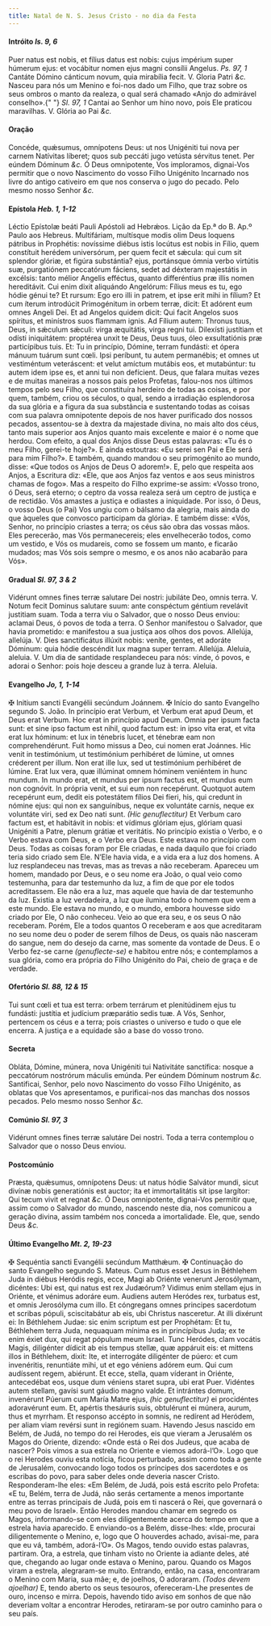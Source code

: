 ```yaml
---
title: Natal de N. S. Jesus Cristo - no dia da Festa
---
```


<h4 class="text-center">
  Intróito <em>Is. 9, 6</em>
</h4>

<div class="grid grid-cols-2 gap-5">
  <span class="text-justify">
    Puer natus est nobis, et fílius datus est nobis: cujus impérium super
    húmerum ejus: et vocábitur nomen ejus magni consílii Angelus.
    <em>Ps. 97, 1</em> Cantáte Dómino cánticum novum, quia mirabília fecit. V. Gloria
    Patri <em>&c.</em>
  </span>
  <span class="text-justify">
    Nasceu para nós um Menino e foi-nos dado um Filho, que traz sobre os seus
    ombros o manto da realeza, o qual será chamado «Anjo do admirável conselho».{" "}
    <em>Sl. 97, 1</em> Cantai ao Senhor um hino novo, pois Ele praticou
    maravilhas. V. Glória ao Pai <em>&c.</em>
  </span>
</div>

<h4 class="text-center">Oração</h4>

<div class="grid grid-cols-2 gap-5">
  <span class="text-justify">
    Concéde, quǽsumus, omnípotens Deus: ut nos Unigéniti tui nova per carnem
    Natívitas líberet; quos sub peccáti jugo vetústa sérvitus tenet. Per eúndem
    Dóminum <em>&c.</em>
  </span>
  <span class="text-justify">
    Ó Deus omnipotente, Vos imploramos, dignai-Vos permitir que o novo
    Nascimento do vosso Filho Unigénito Incarnado nos livre do antigo cativeiro
    em que nos conserva o jugo do pecado. Pelo mesmo nosso Senhor
    <em>&c.</em>
  </span>
</div>

<h4 class="text-center">
  Epístola <em>Heb. 1, 1-12</em>
</h4>

<div class="grid grid-cols-2 gap-5">
  <span class="text-justify">
    Léctio Epístolæ beáti Pauli Apóstoli ad Hebrǽos.
  </span>
  <span class="text-justify">Lição da Ep.ª do B. Ap.º Paulo aos Hebreus.</span>
  <span class="text-justify">
    Multifáriam, multísque modis olim Deus loquens pátribus in Prophétis:
    novíssime diébus istis locútus est nobis in Fílio, quem constítuit herédem
    universórum, per quem fecit et sǽcula: qui cum sit splendor glóriæ, et
    figúra substántia? ejus, portánsque ómnia verbo virtútis suæ, purgatiónem
    peccatórum fáciens, sedet ad déxteram majestátis in excélsis: tanto mélior
    Angelis efféctus, quanto differéntius præ illis nomen hereditávit. Cui enim
    dixit aliquándo Angelórum: Fílius meus es tu, ego hódie génui te? Et rursum:
    Ego ero illi in patrem, et ipse erit mihi in fílium? Et cum íterum
    introdúcit Primogénitum in orbem terræ, dicit: Et adórent eum omnes Angeli
    Dei. Et ad Angelos quidem dicit: Qui facit Angelos suos spíritus, et
    minístros suos flammam ignis. Ad Fílium autem: Thronus tuus, Deus, in
    sǽculum sǽculi: virga æquitátis, virga regni tui. Dilexísti justítiam et
    odísti iniquitátem: proptérea unxit te Deus, Deus tuus, óleo exsultatiónis
    præ particípibus tuis. Et: Tu in princípio, Dómine, terram fundásti: et
    ópera mánuum tuárum sunt cœli. Ipsi períbunt, tu autem permanébis; et omnes
    ut vestiméntum veteráscent: et velut amíctum mutábis eos, et mutabúntur: tu
    autem idem ipse es, et anni tui non defícient.
  </span>
  <span class="text-justify">
    Deus, que falara muitas vezes e de muitas maneiras a nossos pais pelos
    Profetas, falou-nos nos últimos tempos pelo seu Filho, que constituíra
    herdeiro de todas as coisas, e por quem, também, criou os séculos, o qual,
    sendo a irradiação esplendorosa da sua glória e a figura da sua substância e
    sustentando todas as coisas com sua palavra omnipotente depois de nos haver
    purificado dos nossos pecados, assentou-se à dextra da majestade divina, no
    mais alto dos céus, tanto mais superior aos Anjos quanto mais excelente e
    maior é o nome que herdou. Com efeito, a qual dos Anjos disse Deus estas
    palavras: «Tu és o meu Filho, gerei-te hoje?». E ainda estoutras: «Eu serei
    sen Pai e Ele será para mim Filho?». E também, quando mandou o seu
    primogénito ao mundo, disse: «Que todos os Anjos de Deus O adorem!». E, pelo
    que respeita aos Anjos, a Escritura diz: «Ele, que aos Anjos faz ventos e
    aos seus ministros chamas de fogo». Mas a respeito do Filho exprime-se
    assim: «Vosso trono, ó Deus, será eterno; o ceptro da vossa realeza será um
    ceptro de justiça e de rectidão. Vós amastes a justiça e odiastes a
    iniquidade. Por isso, ó Deus, o vosso Deus (o Pai) Vos ungiu com o bálsamo
    da alegria, mais ainda do que àqueles que convosco participam da glória». E
    também disse: «Vós, Senhor, no princípio criastes a terra; os céus são obra
    das vossas mãos. Eles perecerão, mas Vós permanecereis; eles envelhecerão
    todos, como um vestido, e Vós os mudareis, como se fossem um manto, e
    ficarão mudados; mas Vós sois sempre o mesmo, e os anos não acabarão para
    Vós».
  </span>
</div>

<h4 class="text-center">
  Gradual <em>Sl. 97, 3 & 2</em>
</h4>
<div class="grid grid-cols-2 gap-5">
  <span class="text-justify">
    Vidérunt omnes fines terræ salutare Dei nostri: jubiláte Deo, omnis terra.
    V. Notum fecit Dominus salutare suum: ante conspéctum géntium revelávit
    justitiam suam.
  </span>
  <span class="text-justify">
    Toda a terra viu o Salvador, que o nosso Deus enviou: aclamai Deus, ó povos
    de toda a terra. O Senhor manifestou o Salvador, que havia prometido: e
    manifestou a sua justiça aos olhos dos povos.
  </span>
  <span class="text-justify">
    Allelúja, allelúja. V. Dies sanctificátus illúxit nobis: veníte, gentes, et
    adoráte Dóminum: quia hódie descéndit lux magna super terram. Allelúja.
  </span>
  <span class="text-justify">
    Aleluia, aleluia. V. Um dia de santidade resplandeceu para nós: vinde, ó
    povos, e adorai o Senhor: pois hoje desceu a grande luz à terra. Aleluia.
  </span>
</div>

<h4 class="text-center">
  Evangelho <em>Jo, 1, 1-14</em>
</h4>

<div class="grid grid-cols-2 gap-5">
  <span class="text-justify">
    <span class="text-red-500">&#10016;</span> Initium sancti Evangélii secúndum
    Joánnem.
  </span>
  <span class="text-justify">
    <span class="text-red-500">&#10016;</span> Início do santo Evangelho segundo
    S. João.
  </span>
  <span class="text-justify">
    In princípio erat Verbum, et Verbum erat apud Deum, et Deus erat Verbum. Hoc
    erat in princípio apud Deum. Omnia per ipsum facta sunt: et sine ipso factum
    est nihil, quod factum est: in ipso vita erat, et vita erat lux hóminum: et
    lux in ténebris lucet, et ténebræ eam non comprehendérunt. Fuit homo missus
    a Deo, cui nomen erat Joánnes. Hic venit in testimónium, ut testimónium
    perhibéret de lúmine, ut omnes créderent per illum. Non erat ille lux, sed
    ut testimónium perhibéret de lúmine. Erat lux vera, quæ illúminat omnem
    hóminem veniéntem in hunc mundum. In mundo erat, et mundus per ipsum factus
    est, et mundus eum non cognóvit. In própria venit, et sui eum non
    recepérunt. Quotquot autem recepérunt eum, dedit eis potestátem fílios Dei
    fíeri, his, qui credunt in nómine ejus: qui non ex sanguínibus, neque ex
    voluntáte carnis, neque ex voluntáte viri, sed ex Deo nati sunt.
    <em>(Hic genuflectitur)</em> Et Verbum caro factum est, et habitávit in nobis:
    et vídimus glóriam ejus, glóriam quasi Unigéniti a Patre, plenum grátiæ et veritátis.
  </span>
  <span class="text-justify">
    No princípio existia o Verbo, e o Verbo estava com Deus, e o Verbo era Deus.
    Este estava no princípio com Deus. Todas as coisas foram por Ele criadas, e
    nada daquilo que foi criado teria sido criado sem Ele. N’Ele havia vida, e a
    vida era a luz dos homens. A luz resplandeceu nas trevas, mas as trevas a
    não receberam. Apareceu um homem, mandado por Deus, e o seu nome era João, o
    qual veio como testemunha, para dar testemunho da luz, a fim de que por ele
    todos acreditassem. Ele não era a luz, mas aquele que havia de dar
    testemunho da luz. Existia a luz verdadeira, a luz que ilumina todo o homem
    que vem a este mundo. Ele estava no mundo, e o mundo, embora houvesse sido
    criado por Ele, O não conheceu. Veio ao que era seu, e os seus O não
    receberam. Porém, Ele a todos quantos O receberam e aos que acreditaram no
    seu nome deu o poder de serem filhos de Deus, os quais não nasceram do
    sangue, nem do desejo da carne, mas somente da vontade de Deus. E o Verbo
    fez-se carne <em>(genuflecte-se)</em> e habitou entre nós; e contemplamos a
    sua glória, como era própria do Filho Unigénito do Pai, cheio de graça e de
    verdade.
  </span>
</div>

<h4 class="text-center">
  Ofertório <em>Sl. 88, 12 & 15</em>
</h4>

<div class="grid grid-cols-2 gap-5">
  <span class="text-justify">
    Tui sunt cœli et tua est terra: orbem terrárum et plenitúdinem ejus tu
    fundásti: justítia et judícium præparátio sedis tuæ.
  </span>
  <span class="text-justify">
    A Vós, Senhor, pertencem os céus e a terra; pois criastes o universo e tudo
    o que ele encerra. A justiça e a equidade são a base do vosso trono.
  </span>
</div>

<h4 class="text-center">Secreta</h4>

<div class="grid grid-cols-2 gap-5">
  <span class="text-justify">
    Obláta, Dómine, múnera, nova Unigéniti tui Nativitáte sanctífica: nosque a
    peccatórum nostrórum máculis emúnda. Per eúndem Dóminum nostrum
    <em>&c.</em>
  </span>
  <span class="text-justify">
    Santificai, Senhor, pelo novo Nascimento do vosso Filho Unigénito, as
    oblatas que Vos apresentamos, e purificai-nos das manchas dos nossos
    pecados. Pelo mesmo nosso Senhor <em>&c.</em>
  </span>
</div>

<h4 class="text-center">
  Comúnio <em>Sl. 97, 3</em>
</h4>

<div class="grid grid-cols-2 gap-5">
  <span class="text-justify">
    Vidérunt omnes fines terræ salutáre Dei nostri.
  </span>
  <span class="text-justify">
    Toda a terra contemplou o Salvador que o nosso Deus enviou.
  </span>
</div>

<h4 class="text-center">Postcomúnio</h4>

<div class="grid grid-cols-2 gap-5">
  <span class="text-justify">
    Præsta, quǽsumus, omnípotens Deus: ut natus hódie Salvátor mundi, sicut
    divínæ nobis generatiónis est auctor; ita et immortalitátis sit ipse
    largítor: Qui tecum vivit et regnat <em>&c.</em>
  </span>
  <span class="text-justify">
    Ó Deus omnipotente, dignai-Vos permitir que, assim como o Salvador do mundo,
    nascendo neste dia, nos comunicou a geração divina, assim também nos conceda
    a imortalidade. Ele, que, sendo Deus <em>&c.</em>
  </span>
</div>

<h4 class="text-center">
  Último Evangelho <em>Mt. 2, 19-23</em>
</h4>
<div class="grid grid-cols-2 gap-5">
  <span class="text-justify">
    <span class="text-red-500">&#10016;</span> Sequéntia sancti Evangélii
    secúndum Matthǽum.
  </span>
  <span class="text-justify">
    <span class="text-red-500">&#10016;</span> Continuação do santo Evangelho
    segundo S. Mateus.
  </span>
  <span class="text-justify">
    Cum natus esset Jesus in Béthlehem Juda in diébus Heródis regis, ecce, Magi
    ab Oriénte venerunt Jerosólymam, dicéntes: Ubi est, qui natus est rex
    Judæórum? Vidimus enim stellam ejus in Oriénte, et vénimus adoráre eum.
    Audiens autem Heródes rex, turbatus est, et omnis Jerosólyma cum illo. Et
    cóngregans omnes principes sacerdotum et scribas pópuli, sciscitabátur ab
    eis, ubi Christus nasceretur. At illi dixérunt ei: In Béthlehem Judae: sic
    enim scriptum est per Prophétam: Et tu, Béthlehem terra Juda, nequaquam
    mínima es in princípibus Juda; ex te enim éxiet dux, qui regat pópulum meum
    Israel. Tunc Heródes, clam vocátis Magis, diligénter dídicit ab eis tempus
    stellæ, quæ appáruit eis: et mittens illos in Béthlehem, dixit: Ite, et
    interrogáte diligénter de púero: et cum invenéritis, renuntiáte mihi, ut et
    ego véniens adórem eum. Qui cum audíssent regem, abiérunt. Et ecce, stella,
    quam víderant in Oriénte, antecedébat eos, usque dum véniens staret supra,
    ubi erat Puer. Vidéntes autem stellam, gavísi sunt gáudio magno valde. Et
    intrántes domum, invenérunt Púerum cum María Matre ejus,
    <em>(hic genuflectitur)</em> ei procidéntes adoravérunt eum. Et, apértis thesáuris
    suis, obtulérunt ei múnera, aurum, thus et myrrham. Et responso accépto in somnis,
    ne redírent ad Heródem, per aliam viam revérsi sunt in regiónem suam.
  </span>
  <span class="text-justify">
    Havendo Jesus nascido em Belém, de Judá, no tempo do rei Herodes, eis que
    vieram a Jerusalém os Magos do Oriente, dizendo: «Onde está o Rei dos
    Judeus, que acaba de nascer? Pois vimos a sua estrela no Oriente e viemos
    adorá-l’O». Logo que o rei Herodes ouviu esta notícia, ficou perturbado,
    assim como toda a gente de Jerusalém, convocando logo todos os príncipes dos
    sacerdotes e os escribas do povo, para saber deles onde deveria nascer
    Cristo. Responderam-lhe eles: «Em Belém, de Judá, pois está escrito pelo
    Profeta: «E tu, Belém, terra de Judá, não serás certamente a menos
    importante entre as terras principais de Judá, pois em ti nascerá o Rei, que
    governará o meu povo de Israel». Então Herodes mandou chamar em segredo os
    Magos, informando-se com eles diligentemente acerca do tempo em que a
    estrela havia aparecido. E enviando-os a Belém, disse-lhes: «Ide, procurai
    diligentemente o Menino, e, logo que O houverdes achado, avisai-me, para que
    eu vá, também, adorá-l’O». Os Magos, tendo ouvido estas palavras, partiram.
    Ora, a estrela, que tinham visto no Oriente ia adiante deles, até que,
    chegando ao lugar onde estava o Menino, parou. Quando os Magos viram a
    estrela, alegraram-se muito. Entrando, então, na casa, encontraram o Menino
    com Maria, sua mãe; e, de joelhos, O adoraram.
    <em>(Todos devem ajoelhar)</em> E, tendo aberto os seus tesouros, ofereceram-Lhe
    presentes de ouro, incenso e mirra. Depois, havendo tido aviso em sonhos de que
    não deveriam voltar a encontrar Herodes, retiraram-se por outro caminho para
    o seu país.
  </span>
</div>
